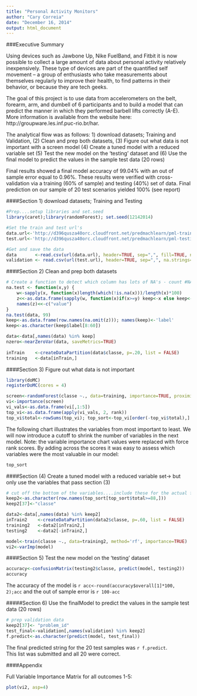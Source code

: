 ```yaml
---
title: "Personal Activity Monitors"
author: "Cary Correia"
date: "December 16, 2014"
output: html_document
---
```


###Executive Summary

Using devices such as Jawbone Up, Nike FuelBand, and Fitbit it is now possible to collect a large amount of data 
about personal activity relatively inexpensively. These type of devices are part of the quantified self movement – 
a group of enthusiasts who take measurements about themselves regularly to improve their health, to find patterns in 
their behavior, or because they are tech geeks. 

The goal of this project is to use data from accelerometers on the belt, forearm, arm, and dumbell of 6 participants and 
to build a model that can predict the manner in which they performed barbell lifts correctly (A-E).
More information is available from the website here: http://groupware.les.inf.puc-rio.br/har.
 
The analytical flow was as follows:  1) download datasets; Training and Validation, (2) Clean and prep both datasets,
(3) Figure out what data is not important with a screen model (4) Create a tuned model with a reduced variable set (5) Test the new model on the 'testing' dataset and (6) Use the final model to predict the values in the sample test data (20 rows)

Final results showed a final model accuracy of 99.04% with an out of sample error equal to 0.96%.  These results were verified with cross-validation via a training (60% of sample) and testing (40%) set of data.  Final prediction on our sample of 20 test scenarios yielded 100% (see report)

####Section 1) download datasets; Training and Testing

```r
#Prep....setup libraries and set.seed
library(caret);library(randomForest); set.seed(12142014)    

#Set the train and test url's
data.url<-'http://d396qusza40orc.cloudfront.net/predmachlearn/pml-training.csv'        
test.url<-'http://d396qusza40orc.cloudfront.net/predmachlearn/pml-testing.csv'

#Get and save the data
data       <-read.csv(url(data.url), header=TRUE, sep=",", fill=TRUE, na.strings=c("NA", "", " "))               
validation <- read.csv(url(test.url), header=TRUE, sep=",", na.strings="NA")
```

####Section 2) Clean and prep both datasets
```r
# Create a function to detect which column has lots of NA's - count #NA's / totalRows
na.test <- function(x,y) {
    w<-sapply(x, function(x)length(which(!is.na(x)))/length(x)*100)          # calculate %-age of rows that are NA in each col
    z<<-as.data.frame(sapply(w, function(x)if(x>=y) keep<-x else keep<-NA))  # creates a vector keep that has columns we will keep
    names(z)<<-c("value")                                                    # fixes the header of the z table
}
na.test(data, 99)                                                       # input-> dataset + threshold for non-NA's
keep<-as.data.frame(row.names(na.omit(z))); names(keep)<-'label'
keep<-as.character(keep$label[8:60])                                    # output-> vector of all rows to keep

data<-data[,names(data) %in% keep]                                      # downselect the variables we want 
nzero<-nearZeroVar(data, saveMetrics=TRUE)                              # check all remaining vars to see if they are near zero
                                                                        # no non zero's were found- so nothing else to remove
inTrain    <-createDataPartition(data$classe, p=.20, list = FALSE)      # create inTrain string for data partitions   
training   <-data[inTrain,]                                             # this sample for 1st round eval of variables is low=3.9K
```

####Section 3) Figure out what data is not important
```r
library(doMC)                                                                   # this code enables parllel processing
registerDoMC(cores = 4)                                                         # All subsequent models are then run in parallel

screen<-randomForest(classe ~., data=training, importance=TRUE, proximity=TRUE) # 1st screen--> 3.9K obs with 53 variables....
vi<-importance(screen)                                                          # Create varImportance matrix
vi_vals<-as.data.frame(vi[,1:5])                                                # Save raw scores-> Higher is better
top_vi<-as.data.frame(apply(vi_vals, 2, rank))                                  # Convert scores to rank
top_vi$total<-rowSums(top_vi); top_sort<-top_vi[order(-top_vi$total),]          # Sum ranks-> Hi totals = more importance
```

The following chart illustrates the variables from most important to least.  We will now introduce a cutoff to shrink the number of variables in the next model. Note: the variable importance chart values were replaced with force rank scores.  By adding across the scores it was easy to assess which variables were the most valuable in our model:
```r
top_sort
```

####Section (4) Create a tuned model with a reduced variable set-> but only use the variables that pass section (3)
```r
# cut off the bottom of the variables....include these for the actual full model run
keep2<-as.character(row.names(top_sort[top_sort$total>=88,]))                   # Take only variables >=88
keep2[37]<-"classe"                                                             # Add back in the "classe" output

data2<-data[,names(data) %in% keep2]                                            # Build the dataset with just the top values
inTrain2    <-createDataPartition(data2$classe, p=.60, list = FALSE)            # create inTrain string for data partitions   (60:40 split)
training2   <-data2[inTrain2,]                                                  # split data into training and testing 
testing2    <-data2[-inTrain2,]

model<-train(classe ~., data=training2, method='rf', importance=TRUE)           # final model: random forest--> 12K obs with 36 variables
vi2<-varImp(model)
```

####Section 5) Test the new model on the 'testing' dataset
```r
accuracy<-confusionMatrix(testing2$classe, predict(model, testing2))            # apply model to testing data
accuracy                                                                        # print out accuracy (99.06%)
```
The accuracy of the model is `r acc<-round(accuracy$overall[1]*100, 2);acc` and the out of sample error is `r 100-acc`

#####Section 6) Use the finalModel to predict the values in the sample test data (20 rows)
```r
# prep validation data
keep2[37]<- "problem_id"                                                        # fix keep2 vector and replace classe with prob ID
test_final<-validation[,names(validation) %in% keep2]                           # prep the test data to downselect the model variables
f.predict<-as.character(predict(model, test_final))                             # create a final prediction vector w. 20 answers
```
The final predicted string for the 20 test samples was `r f.predict`.  
This list was submitted and all 20 were correct.


####Appendix

Full Variable Importance Matrix for all outcomes 1-5:
```r
plot(vi2, asp=4)
```

